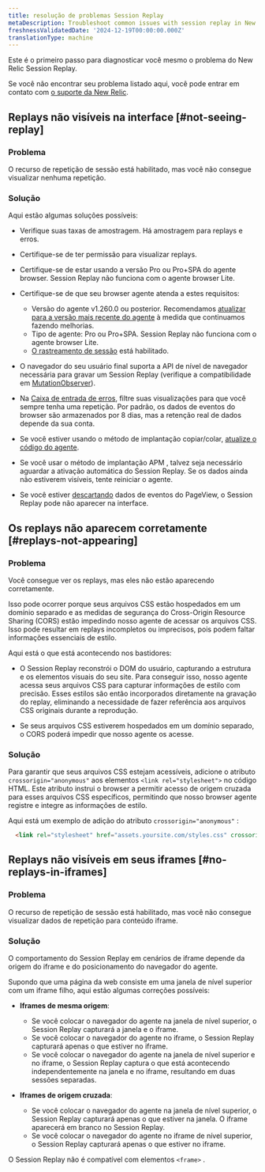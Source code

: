 ```yaml
---
title: resolução de problemas Session Replay
metaDescription: Troubleshoot common issues with session replay in New Relic Browser.
freshnessValidatedDate: '2024-12-19T00:00:00.000Z'
translationType: machine
---
```


Este é o primeiro passo para diagnosticar você mesmo o problema do New Relic Session Replay.

Se você não encontrar seu problema listado aqui, você pode entrar em contato com [o suporte da New Relic](https://support.newrelic.com).

## Replays não visíveis na interface [#not-seeing-replay]

### Problema

O recurso de repetição de sessão está habilitado, mas você não consegue visualizar nenhuma repetição.

### Solução

Aqui estão algumas soluções possíveis:

* Verifique suas taxas de amostragem. Há amostragem para replays e erros.

* Certifique-se de ter permissão para visualizar replays.

* Certifique-se de estar usando a versão Pro ou Pro+SPA do agente browser. Session Replay não funciona com o agente browser Lite.

* Certifique-se de que seu browser agente atenda a estes requisitos:

  * Versão do agente v1.260.0 ou posterior. Recomendamos [atualizar para a versão mais recente do agente](/docs/release-notes/new-relic-browser-release-notes/browser-agent-release-notes) à medida que continuamos fazendo melhorias.
  * Tipo de agente: Pro ou Pro+SPA. Session Replay não funciona com o agente browser Lite.
  * [O rastreamento de sessão](/docs/browser/browser-monitoring/browser-pro-features/session-traces-explore-webpages-life-cycle/#requirements) está habilitado.

* O navegador do seu usuário final suporta a API de nível de navegador necessária para gravar um Session Replay (verifique a compatibilidade em [MutationObserver](https://caniuse.com/mutationobserver)).

* Na [Caixa de entrada de erros](/docs/errors-inbox/errors-inbox/), filtre suas visualizações para que você sempre tenha uma repetição. Por padrão, os dados de eventos do browser são armazenados por 8 dias, mas a retenção real de dados depende da sua conta.

* Se você estiver usando o método de implantação copiar/colar, [atualize o código do agente](#update-snippet).

* Se você usar o método de implantação APM , talvez seja necessário aguardar a ativação automática do Session Replay. Se os dados ainda não estiverem visíveis, tente reiniciar o agente.

* Se você estiver [descartando](https://docs.newrelic.com/docs/data-apis/manage-data/drop-data-using-nerdgraph/) dados de eventos do PageView, o Session Replay pode não aparecer na interface.

## Os replays não aparecem corretamente [#replays-not-appearing]

### Problema

Você consegue ver os replays, mas eles não estão aparecendo corretamente.

Isso pode ocorrer porque seus arquivos CSS estão hospedados em um domínio separado e as medidas de segurança do Cross-Origin Resource Sharing (CORS) estão impedindo nosso agente de acessar os arquivos CSS. Isso pode resultar em replays incompletos ou imprecisos, pois podem faltar informações essenciais de estilo.

Aqui está o que está acontecendo nos bastidores:

* O Session Replay reconstrói o DOM do usuário, capturando a estrutura e os elementos visuais do seu site. Para conseguir isso, nosso agente acessa seus arquivos CSS para capturar informações de estilo com precisão. Esses estilos são então incorporados diretamente na gravação do replay, eliminando a necessidade de fazer referência aos arquivos CSS originais durante a reprodução.

* Se seus arquivos CSS estiverem hospedados em um domínio separado, o CORS poderá impedir que nosso agente os acesse.

### Solução

Para garantir que seus arquivos CSS estejam acessíveis, adicione o atributo `crossorigin="anonymous"` aos elementos `<link rel="stylesheet">` no código HTML. Este atributo instrui o browser a permitir acesso de origem cruzada para esses arquivos CSS específicos, permitindo que nosso browser agente registre e integre as informações de estilo.

Aqui está um exemplo de adição do atributo `crossorigin="anonymous"` :

```HTML
  <link rel="stylesheet" href="assets.yoursite.com/styles.css" crossorigin="anonymous">
```

## Replays não visíveis em seus iframes [#no-replays-in-iframes]

### Problema

O recurso de repetição de sessão está habilitado, mas você não consegue visualizar dados de repetição para conteúdo iframe.

### Solução

O comportamento do Session Replay em cenários de iframe depende da origem do iframe e do posicionamento do navegador do agente.

Supondo que uma página da web consiste em uma janela de nível superior com um iframe filho, aqui estão algumas correções possíveis:

* **Iframes de mesma origem**:

  * Se você colocar o navegador do agente na janela de nível superior, o Session Replay capturará a janela e o iframe.
  * Se você colocar o navegador do agente no iframe, o Session Replay capturará apenas o que estiver no iframe.
  * Se você colocar o navegador do agente na janela de nível superior e no iframe, o Session Replay captura o que está acontecendo independentemente na janela e no iframe, resultando em duas sessões separadas.

* **Iframes de origem cruzada**:

  * Se você colocar o navegador do agente na janela de nível superior, o Session Replay capturará apenas o que estiver na janela. O iframe aparecerá em branco no Session Replay.
  * Se você colocar o navegador do agente no iframe de nível superior, o Session Replay capturará apenas o que estiver no iframe.

O Session Replay não é compatível com elementos `<frame>` .